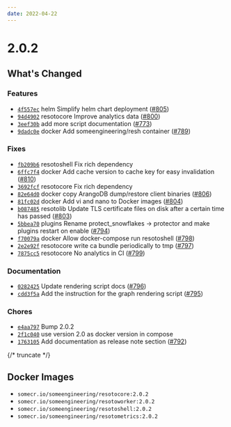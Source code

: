 ```yaml
---
date: 2022-04-22
---
```


# 2.0.2

## What's Changed

### Features

- [`4f557ec`](https://github.com/someengineering/resoto/commit/4f557ec) <span class="badge badge--secondary">helm</span> Simplify helm chart deployment ([#805](https://github.com/someengineering/resoto/pull/805))
- [`94d4902`](https://github.com/someengineering/resoto/commit/94d4902) <span class="badge badge--secondary">resotocore</span> Improve analytics data ([#800](https://github.com/someengineering/resoto/pull/800))
- [`3eef30b`](https://github.com/someengineering/resoto/commit/3eef30b) add more script documentation ([#773](https://github.com/someengineering/resoto/pull/773))
- [`9dadc0e`](https://github.com/someengineering/resoto/commit/9dadc0e) <span class="badge badge--secondary">docker</span> Add someengineering/resh container ([#789](https://github.com/someengineering/resoto/pull/789))

### Fixes

- [`fb209b6`](https://github.com/someengineering/resoto/commit/fb209b6) <span class="badge badge--secondary">resotoshell</span> Fix rich dependency
- [`6ffc7f4`](https://github.com/someengineering/resoto/commit/6ffc7f4) <span class="badge badge--secondary">docker</span> Add cache version to cache key for easy invalidation ([#810](https://github.com/someengineering/resoto/pull/810))
- [`3692fcf`](https://github.com/someengineering/resoto/commit/3692fcf) <span class="badge badge--secondary">resotocore</span> Fix rich dependency
- [`82e64d0`](https://github.com/someengineering/resoto/commit/82e64d0) <span class="badge badge--secondary">docker</span> copy ArangoDB dump/restore client binaries ([#806](https://github.com/someengineering/resoto/pull/806))
- [`81fc02d`](https://github.com/someengineering/resoto/commit/81fc02d) <span class="badge badge--secondary">docker</span> Add vi and nano to Docker images ([#804](https://github.com/someengineering/resoto/pull/804))
- [`b087485`](https://github.com/someengineering/resoto/commit/b087485) <span class="badge badge--secondary">resotolib</span> Update TLS certificate files on disk after a certain time has passed ([#803](https://github.com/someengineering/resoto/pull/803))
- [`5bbea70`](https://github.com/someengineering/resoto/commit/5bbea70) <span class="badge badge--secondary">plugins</span> Rename protect_snowflakes -> protector and make plugins restart on enable ([#794](https://github.com/someengineering/resoto/pull/794))
- [`f70079a`](https://github.com/someengineering/resoto/commit/f70079a) <span class="badge badge--secondary">docker</span> Allow docker-compose run resotoshell ([#798](https://github.com/someengineering/resoto/pull/798))
- [`2e2e92f`](https://github.com/someengineering/resoto/commit/2e2e92f) <span class="badge badge--secondary">resotocore</span> write ca bundle periodically to tmp ([#797](https://github.com/someengineering/resoto/pull/797))
- [`7875cc5`](https://github.com/someengineering/resoto/commit/7875cc5) <span class="badge badge--secondary">resotocore</span> No analytics in CI ([#799](https://github.com/someengineering/resoto/pull/799))

### Documentation

- [`0282425`](https://github.com/someengineering/resoto/commit/0282425) Update rendering script docs ([#796](https://github.com/someengineering/resoto/pull/796))
- [`cdd3f5a`](https://github.com/someengineering/resoto/commit/cdd3f5a) Add the instruction for the graph rendering script ([#795](https://github.com/someengineering/resoto/pull/795))

### Chores

- [`e4aa797`](https://github.com/someengineering/resoto/commit/e4aa797) Bump 2.0.2
- [`2f1c040`](https://github.com/someengineering/resoto/commit/2f1c040) use version 2.0 as docker version in compose
- [`1763105`](https://github.com/someengineering/resoto/commit/1763105) Add documentation as release note section ([#792](https://github.com/someengineering/resoto/pull/792))

{/* truncate */}

## Docker Images

- `somecr.io/someengineering/resotocore:2.0.2`
- `somecr.io/someengineering/resotoworker:2.0.2`
- `somecr.io/someengineering/resotoshell:2.0.2`
- `somecr.io/someengineering/resotometrics:2.0.2`
